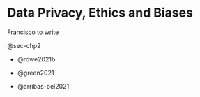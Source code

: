 # Data Privacy, Ethics and Biases {#sec-chp2}

Francisco to write

@sec-chp2

-   @rowe2021b

-   @green2021

-   @arribas-bel2021

